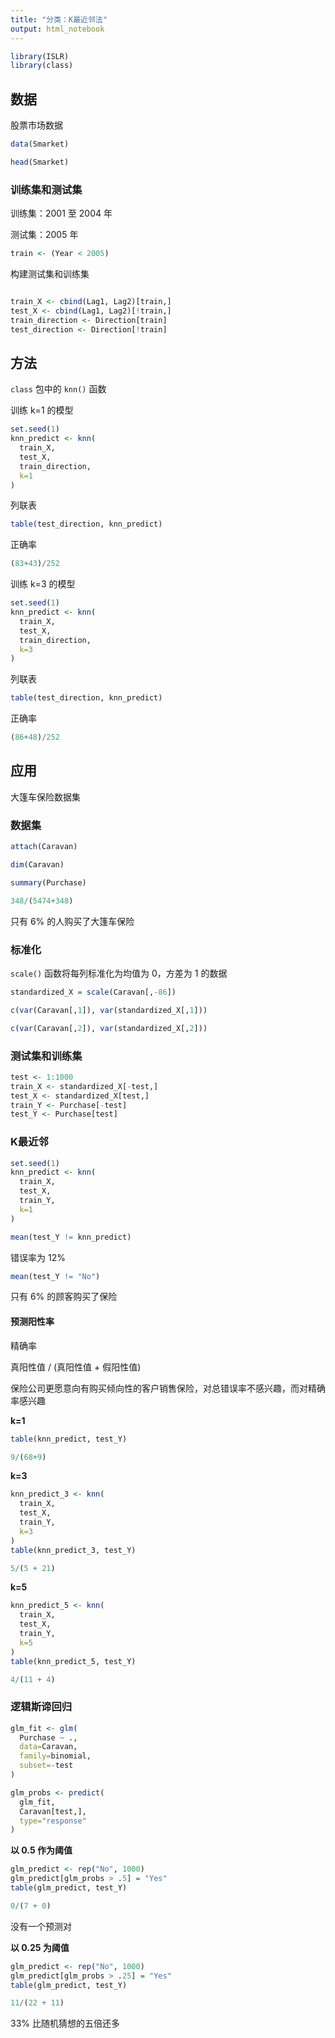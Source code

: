 ```yaml
---
title: "分类：K最近邻法"
output: html_notebook
---
```


```r
library(ISLR)
library(class)
```

## 数据

股票市场数据

```r
data(Smarket)
```

```r
head(Smarket)
```

### 训练集和测试集

训练集：2001 至 2004 年

测试集：2005 年

```r
train <- (Year < 2005)
```

构建测试集和训练集

```r
```

```r
train_X <- cbind(Lag1, Lag2)[train,]
test_X <- cbind(Lag1, Lag2)[!train,]
train_direction <- Direction[train]
test_direction <- Direction[!train]
```

## 方法

`class` 包中的 `knn()` 函数

训练 k=1 的模型

```r
set.seed(1)
knn_predict <- knn(
  train_X,
  test_X,
  train_direction,
  k=1
)
```

列联表

```r
table(test_direction, knn_predict)
```

正确率

```r
(83+43)/252
```

训练 k=3 的模型

```r
set.seed(1)
knn_predict <- knn(
  train_X,
  test_X,
  train_direction,
  k=3
)
```

列联表

```r
table(test_direction, knn_predict)
```

正确率

```r
(86+48)/252
```

## 应用

大篷车保险数据集

### 数据集

```r
attach(Caravan)
```

```r
dim(Caravan)
```

```r
summary(Purchase)
```

```r
348/(5474+348)
```

只有 6% 的人购买了大篷车保险

### 标准化

`scale()` 函数将每列标准化为均值为 0，方差为 1 的数据

```r
standardized_X = scale(Caravan[,-86])
```

```r
c(var(Caravan[,1]), var(standardized_X[,1]))
```

```r
c(var(Caravan[,2]), var(standardized_X[,2]))
```

### 测试集和训练集

```r
test <- 1:1000
train_X <- standardized_X[-test,]
test_X <- standardized_X[test,]
train_Y <- Purchase[-test]
test_Y <- Purchase[test]
```

### K最近邻

```r
set.seed(1)
knn_predict <- knn(
  train_X,
  test_X,
  train_Y,
  k=1
)
```

```r
mean(test_Y != knn_predict)
```

错误率为 12%

```r
mean(test_Y != "No")
```

只有 6% 的顾客购买了保险

#### 预测阳性率

精确率

真阳性值 / (真阳性值 + 假阳性值)

保险公司更愿意向有购买倾向性的客户销售保险，对总错误率不感兴趣，而对精确率感兴趣

**k=1**

```r
table(knn_predict, test_Y)
```

```r
9/(68+9)
```

**k=3**

```r
knn_predict_3 <- knn(
  train_X,
  test_X,
  train_Y,
  k=3
)
table(knn_predict_3, test_Y)
```

```r
5/(5 + 21)
```

**k=5**

```r
knn_predict_5 <- knn(
  train_X,
  test_X,
  train_Y,
  k=5
)
table(knn_predict_5, test_Y)
```

```r
4/(11 + 4)
```

### 逻辑斯谛回归

```r
glm_fit <- glm(
  Purchase ~ .,
  data=Caravan,
  family=binomial,
  subset=-test
)
```

```r
glm_probs <- predict(
  glm_fit,
  Caravan[test,],
  type="response"
)
```

**以 0.5 作为阈值**

```r
glm_predict <- rep("No", 1000)
glm_predict[glm_probs > .5] = "Yes"
table(glm_predict, test_Y)
```

```r
0/(7 + 0)
```

没有一个预测对

**以 0.25 为阈值**

```r
glm_predict <- rep("No", 1000)
glm_predict[glm_probs > .25] = "Yes"
table(glm_predict, test_Y)
```

```r
11/(22 + 11)
```

33% 比随机猜想的五倍还多